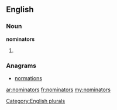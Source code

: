 ==English==

===Noun===
'''nominators'''

# {{plural of|[[nominator]]}}

===Anagrams===
* [[normations#English|normations]]

[[Category:English plurals]]

[[ar:nominators]]
[[fr:nominators]]
[[my:nominators]]